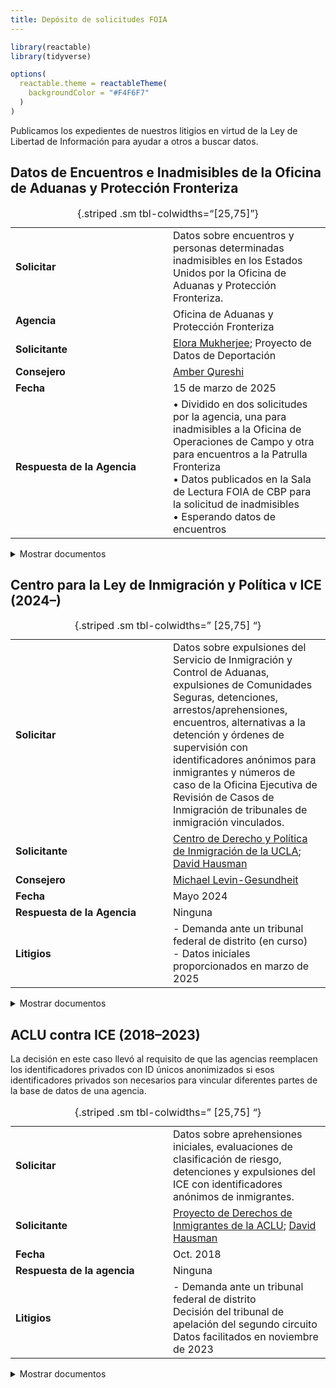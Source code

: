 ```yaml
---
title: Depósito de solicitudes FOIA
---
```


```r
library(reactable)
library(tidyverse)

options(
  reactable.theme = reactableTheme(
    backgroundColor = "#F4F6F7"
  )
)
```

Publicamos los expedientes de nuestros litigios en virtud de la Ley de Libertad de Información para ayudar a otros a buscar datos.

## Datos de Encuentros e Inadmisibles de la Oficina de Aduanas y Protección Fronteriza

|   	|   	|
|---	|---	|
| **Solicitar** 	| Datos sobre encuentros y personas determinadas inadmisibles en los Estados Unidos por la Oficina de Aduanas y Protección Fronteriza.  |
| **Agencia** |  Oficina de Aduanas y Protección Fronteriza	|
| **Solicitante** |  [Elora Mukherjee](/about.html#team); Proyecto de Datos de Deportación	|
| **Consejero** | [Amber Qureshi](/about.html#team) |
| **Fecha**  	  |  15 de marzo de 2025	|
| **Respuesta de la Agencia**  	|  &bull; Dividido en dos solicitudes por la agencia, una para inadmisibles a la Oficina de Operaciones de Campo y otra para encuentros a la Patrulla Fronteriza<br/>&bull; Datos publicados en la Sala de Lectura FOIA de CBP para la solicitud de inadmisibles<br/>&bull; Esperando datos de encuentros	|

: {.striped .sm tbl-colwidths="[25,75]"}

<div style="margin-top: 0.5em;"></div>

<details>
<summary>Mostrar documentos</summary>

```r
tibble::tribble(
  ~filename,
  ~Court,
  ~Type,
  ~Filing,
  ~Date,
  "2025.03.15_FOIA Request_CBP Encounters Inadmissibles.pdf", "Oficina FOIA de CBP", "Solicitud FOIA", "Solicitud original", as.Date("2025-03-15")
) |>
  mutate(
    Filing = glue::glue(
      "<a href='/foia/ddp-cbp-mar-2025/{filename}'>{Filing}</a>"
    )
  ) |>
  arrange(Date) |>
  transmute(Type, Filing, Date, Court) |>
  reactable::reactable(
    pagination = FALSE,
    columns = list(
      Type = colDef(name = "Tipo", minWidth = 50),
      Filing = colDef(name = "Expediente", minWidth = 100, html = TRUE),
      Date = colDef(
        name = "Fecha", 
        minWidth = 50,
        cell = function(value) {
          if (is.null(value) || is.na(value)) return("")
          format(as.Date(value), "%b. %-d, %Y")
        }
      ),
      Court = colDef(name = "Tribunal", minWidth = 75)
    )
  )
```

</details>

## Centro para la Ley de Inmigración y Política v ICE (2024--)

|   	|   	|
|---	|---	|
| **Solicitar**               | Datos sobre expulsiones del Servicio de Inmigración y Control de Aduanas, expulsiones de Comunidades Seguras, detenciones, arrestos/aprehensiones, encuentros, alternativas a la detención y órdenes de supervisión con identificadores anónimos para inmigrantes y números de caso de la Oficina Ejecutiva de Revisión de Casos de Inmigración de tribunales de inmigración vinculados. |
| **Solicitante**             | [Centro de Derecho y Política de Inmigración de la UCLA](https://law.ucla.edu/academics/centers/center-immigration-law-and-policy); [David Hausman](/about.html#team) |
| **Consejero**               | [Michael Levin-Gesundheit](/about.html#team)  |
| **Fecha**                   | Mayo 2024      |
| **Respuesta de la Agencia** | Ninguna  |
| **Litigios**                | - Demanda ante un tribunal federal de distrito (en curso)<br/>- Datos iniciales proporcionados en marzo de 2025   |

:  {.striped .sm tbl-colwidths=" [25,75] "}

<div style="margin-top: 0.5em;"></div>

<details>
<summary>Mostrar documentos</summary>

```r
tibble::tribble(
  ~filename,
  ~Court,
  ~Type,
  ~Filing,
  ~Date,
  "1 FOIA request.pdf", "ICE FOIA Office", "FOIA request", "Solicitud original", as.Date("2024-05-01"),
  "2 District Court Complaint.pdf",
  "Federal District Court, Central District of CA",
  "Complaint",
  "Complaint",
  as.Date("2024-12-04")
) |>
  mutate(
    Filing = glue::glue(
      "<a href='/foia/cilp-v-ice-2024/{filename}'>{Filing}</a>"
    )
  ) |>
  # filter to just get the detainers by type
  arrange(Date) |>
  transmute(Type, Filing, Date, Court) |>
  reactable::reactable(
    pagination = FALSE,
    columns = list(
      Type = colDef(name = "Tipo", minWidth = 50),
      Filing = colDef(name = "Expediente", minWidth = 100, html = TRUE),
      Date = colDef(
        name = "Fecha", 
        minWidth = 50,
        cell = function(value) {
          if (is.null(value) || is.na(value)) return("")
          format(as.Date(value), "%b. %-d, %Y")
        }
      ),
      Court = colDef(name = "Tribunal", minWidth = 75)
    )
  )
```

</details>

## ACLU contra ICE (2018--2023)

La decisión en este caso llevó al requisito de que las agencias reemplacen los identificadores privados con ID únicos anonimizados si esos identificadores privados son necesarios para vincular diferentes partes de la base de datos de una agencia.

|   	|   	|
|---	|---	|
| **Solicitar** | Datos sobre aprehensiones iniciales, evaluaciones de clasificación de riesgo, detenciones y expulsiones del ICE con identificadores anónimos de inmigrantes. | 
| **Solicitante** | [Proyecto de Derechos de Inmigrantes de la ACLU](https://www.aclu.org/issues/immigrants-rights); [David Hausman](/about.html#team) | 
| **Fecha** | Oct. 2018  | 
| **Respuesta de la agencia** | Ninguna | 
| **Litigios** | \- Demanda ante un tribunal federal de distrito<br/>Decisión del tribunal de apelación del segundo circuito<br/>Datos facilitados en noviembre de 2023 | 

:  {.striped .sm tbl-colwidths=" [25,75] "}

<div style="margin-top: 0.5em;"></div>

<details>
<summary>Mostrar documentos</summary>

```r
tibble::tribble(
  ~filename,
  ~Court,
  ~Type,
  ~Filing,
  ~Date,
  "1 FOIA request.pdf", "ICE FOIA Office", "FOIA request", "Solicitud original", as.Date("2018-10-03"),
  "3 District Court Complaint.pdf",
  "Federal District Court, Southern District of NY",
  "Complaint",
  "Complaint",
  as.Date("2019-07-29"),
  "4 Dist Court Briefing_Govt MSJ Dkt 31.pdf",
  "Federal District Court, Southern District of NY",
  "Brief",
  "Government Motion for Summary Judgement, Docket 31",
  as.Date("2020-05-07"),
  "5 Dist Court Briefing_ACLU Cross MSJ Dkt 34.pdf",
  "Federal District Court, Southern District of NY",
  "Brief",
  "ACLU Cross Motion for Summary Judgement, Docket 34",
  as.Date("2020-06-18"),
  "6 Dist Court Briefing_Govt Reply Dkt 39.pdf",
  "Federal District Court, Southern District of NY",
  "Brief",
  "Government Reply Docket 39",
  as.Date("2020-07-16"),
  "7 Dist Court Briefing_ACLU Reply Dkt 41.pdf",
  "Federal District Court, Southern District of NY",
  "Brief",
  "ACLU Reply Docket 41",
  as.Date("2020-08-13"),
  "8 Opinions_District Court Opinion.pdf",
  "Federal District Court, Southern District of NY",
  "Opinion",
  "District Court Opinion",
  as.Date("2021-03-10"),
  "9 Appellate Briefing_ACLU Opening Brief.pdf",
  "2nd Circuit Court of Appeals",
  "Brief",
  "ACLU Opening Brief",
  as.Date("2021-08-20"),
  "10 Appellate Briefing_Govt Response Brief.pdf",
  "2nd Circuit Court of Appeals",
  "Brief",
  "Government Response Brief",
  as.Date("2021-11-19"),
  "11 Appellate Briefing_ACLU Reply Brief.pdf",
  "2nd Circuit Court of Appeals",
  "Brief",
  "ACLU Reply Brief",
  as.Date("2021-12-27"),
  "12 Record_Joint Appendix.pdf",
  "2nd Circuit Court of Appeals",
  "Record",
  "Joint Appendix",
  as.Date("2021-08-20"),
  "13 2021.08.27.0037 AMICUS BRIEF, HLS Cyberlaw Clinic.pdf",
  "2nd Circuit Court of Appeals",
  "Amicus Brief",
  "Harvard Law School Cyberlaw Clinic",
  as.Date("2021-08-27"),
  "14 2021.08.27.0039 AMICUS BRIEF - American Immigration Council, CREW, USIPC, NIJC, NIPNLG, RAICES, et al).pdf",
  "2nd Circuit Court of Appeals",
  "Amicus Brief",
  "American Immigration Council, CREW, USIPC, NIJC, NIPNLG, RAICES, et al.",
  as.Date("2021-08-27"),
  "15 2021.08.27.0042 AMICUS BRIEF - Electronic Frontier Foundation.pdf",
  "2nd Circuit Court of Appeals",
  "Amicus Brief",
  "Electronic Frontier Foundation",
  as.Date("2021-08-27"),
  "16 Second Circuit Opinion.pdf",
  "2nd Circuit Court of Appeals",
  "Opinion",
  "Second Circuit Opinion",
  as.Date("2023-01-26")
) |>
  mutate(
    Filing = glue::glue(
      "<a href='/foia/aclu-v-ice-2018/{filename}'>{Filing}</a>"
    )
  ) |>
  # filter to just get the detainers by type
  arrange(Date) |>
  transmute(Type, Filing, Date, Court) |>
  reactable::reactable(
    pagination = FALSE,
    columns = list(
      Type = colDef(name = "Tipo", minWidth = 50),
      Filing = colDef(name = "Expediente", minWidth = 100, html = TRUE),
      Date = colDef(
        name = "Fecha", 
        minWidth = 50,
        cell = function(value) {
          if (is.null(value) || is.na(value)) return("")
          format(as.Date(value), "%b. %-d, %Y")
        }
      ),
      Court = colDef(name = "Tribunal", minWidth = 75)
    )
  )
```

</details>


